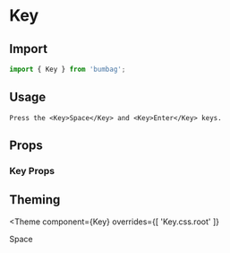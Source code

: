 
# Key

## Import

```jsx
import { Key } from 'bumbag';
```

## Usage

```jsx-live
Press the <Key>Space</Key> and <Key>Enter</Key> keys.
```

## Props

### Key Props

## Theming

<Theme
  component={Key}
  overrides={[
    'Key.css.root'
  ]}
>
Space
</Theme>
